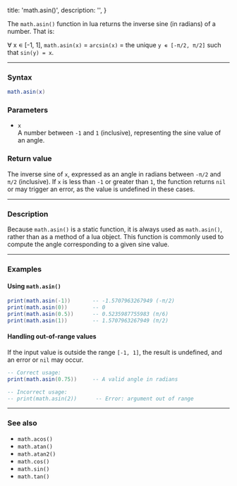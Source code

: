   title: 'math.asin()',
  description: '',
}

The `math.asin()` function in lua returns the inverse sine (in radians) of a number. That is:  

∀ x ∊ [-1, 1], `math.asin(x)` = `arcsin(x)` = the unique `y ∊ [-π/2, π/2]` such that `sin(y) = x`.  

---

### Syntax  

```lua
math.asin(x)
```

### Parameters  

- `x`  
  A number between `-1` and `1` (inclusive), representing the sine value of an angle.

### Return value  

The inverse sine of `x`, expressed as an angle in radians between `-π/2` and `π/2` (inclusive). If `x` is less than `-1` or greater than `1`, the function returns `nil` or may trigger an error, as the value is undefined in these cases.

---

### Description  

Because `math.asin()` is a static function, it is always used as `math.asin()`, rather than as a method of a lua object. This function is commonly used to compute the angle corresponding to a given sine value.

---

### Examples  

#### Using `math.asin()`  

```lua
print(math.asin(-1))       -- -1.5707963267949 (-π/2)
print(math.asin(0))        -- 0
print(math.asin(0.5))      -- 0.5235987755983 (π/6)
print(math.asin(1))        -- 1.5707963267949 (π/2)
```

#### Handling out-of-range values  

If the input value is outside the range `[-1, 1]`, the result is undefined, and an error or `nil` may occur.

```lua
-- Correct usage:
print(math.asin(0.75))     -- A valid angle in radians

-- Incorrect usage:
-- print(math.asin(2))      -- Error: argument out of range
```

---

### See also  

- `math.acos()`  
- `math.atan()`  
- `math.atan2()`  
- `math.cos()`  
- `math.sin()`  
- `math.tan()`  

